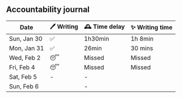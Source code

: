 ## Accountability journal

| Date        | 🖊 Writing |🕰 Time delay |✨ Writing time |
| ----------- | --------- |--------- |--------- |
| Sun, Jan 30 | ✅         | 1h30min         | 1h 8min        |
| Mon, Jan 31 | ✅         | 26min         | 30 mins |
| Wed, Feb 2  | 😴         | Missed         | Missed |
| Fri, Feb 4  | 😴        | Missed         | Missed |
| Sat, Feb 5  | -         | -         |
| Sun, Feb 6  |           | -         |
